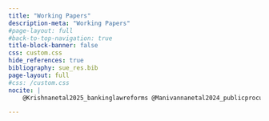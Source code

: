 ```yaml
---
title: "Working Papers"
description-meta: "Working Papers"
#page-layout: full
#back-to-top-navigation: true
title-block-banner: false
css: custom.css
hide_references: true
bibliography: sue_res.bib
page-layout: full
#css: /custom.css
nocite: |
    @Krishnanetal2025_bankinglawreforms @Manivannanetal2024_publicprocurementofdrugs @Chitgupietal2024_lendingtoIndianstate @ChitgupiThomas2023_learningbydoing @Dcruzeetal2023_finclumreport @Manivannanetal2022_contractenforcementlitigantlens @Singhetal2022_infoefficiencycreditrating @SharmaThomas2021_footprintprocurement @Patnaiketal2021_nightlights @ThomasUday2021_lrsi @AggarwalThomas2017_ipo @PattanaikThomas2017_ctt @Aggarwaletal2014_commderivs @AggarwalThomas2014_atcausal @Agarwaletal2013_indiansifs @Aggarwaletal2012_DtD @TayalThomas2012_asymmetry

---
```


::: {#refs}
:::



